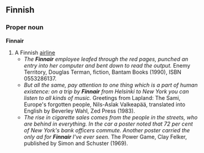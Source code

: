 ==Finnish==

{{rfv|This needs cites that meet the requirements of a company or brand name, see [[WT:CFI]]}}
===Proper noun===
'''Finnair'''

# A Finnish [[airline]]
#*''The '''Finnair''' employee leafed through the red pages, punched an entry into her computer and bent down to read the output.'' Enemy Territory, Douglas Terman, fiction, Bantam Books (1990), ISBN 0553286137.
#*''But all the same, pay attention to one thing which is a part of human existence: on a trip by '''Finnair''' from Helsinki to New York you can listen to all kinds of music.'' Greetings from Lapland: The Sami, Europe's forgotten people, Nils-Aslak Valkeapää, translated into English by Beverley Wahl, Zed Press (1983).
#*''The rise in cigarette sales comes from the people in the streets, who are behind in everything. In the car a poster noted that 72 per cent of New York's bank officers commute. Another poster carried the only ad for '''Finnair''' I've ever seen.'' The Power Game, Clay Felker, published by Simon and Schuster (1969).